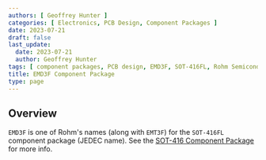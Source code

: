 ```yaml
---
authors: [ Geoffrey Hunter ]
categories: [ Electronics, PCB Design, Component Packages ]
date: 2023-07-21
draft: false
last_update:
  date: 2023-07-21
  author: Geoffrey Hunter
tags: [ component packages, PCB design, EMD3F, SOT-416FL, Rohm Semiconductor ]
title: EMD3F Component Package
type: page
---
```


## Overview

`EMD3F` is one of Rohm's names (along with `EMT3F`) for the `SOT-416FL` component package (JEDEC name). See the [SOT-416 Component Package](/pcb-design/component-packages/sot-416-component-package/) for more info. 
